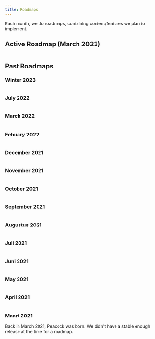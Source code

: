 ```yaml
---
title: Roadmaps
---
```



Each month, we do roadmaps, containing content/features we plan to implement.

## Active Roadmap (March 2023)
<Image img={March2023Roadmap} />

## Past Roadmaps

### Winter 2023
<Image img={Winter2023Roadmap} />

### July 2022

<Image img={July2022Roadmap} />

### March 2022

<Image img={March2022Roadmap} />

### Febuary 2022

<Image img={Febuary2022Roadmap} />

### December 2021

<Image img={December2021Roadmap} />

### November 2021

<Image img={November2021Roadmap} />

### October 2021

<Image img={October2021Roadmap} />

### September 2021

<Image img={September2021Roadmap} />

### Augustus 2021

<Image img={August2021Roadmap} />

### Juli 2021

<Image img={July2021Roadmap} />

### Juni 2021

<Image img={June2021Roadmap} />

### May 2021

<Image img={May2021Roadmap} />

### April 2021

<Image img={April2021Roadmap} />

### Maart 2021

Back in March 2021, Peacock was born. We didn't have a stable enough release at the time for a roadmap.
